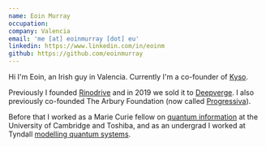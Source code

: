 ```yaml
---
name: Eoin Murray
occupation:
company: Valencia
email: 'me [at] eoinmurray [dot] eu'
linkedin: https://www.linkedin.com/in/eoinm
github: https://github.com/eoinmurray
---
```


Hi I'm Eoin, an Irish guy in Valencia. Currently I'm a co-founder of [Kyso](https://kyso.io).

Previously I founded [Rinodrive](https://www.rinodrive.com) and in 2019 we sold it to [Deepverge](https://www.deepverge.com/). I also previously co-founded The Arbury Foundation (now called [Progressiva](https://www.progressivamagazine.com/)).

Before that I worked as a Marie Curie fellow on [quantum information](https://scholar.google.co.uk/citations?user=hw0v2bsAAAAJ&hl=en) at
the University of Cambridge and Toshiba, and as an undergrad I worked at Tyndall [modelling quantum systems](http://eoinmurray.github.io/icarusjs).
